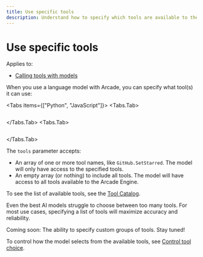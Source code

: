 ```yaml
---
title: Use specific tools
description: Understand how to specify which tools are available to the AI model
---
```



# Use specific tools

Applies to:

- [Calling tools with models](call-tools-with-models)

When you use a language model with Arcade, you can specify what tool(s) it can use:

<Tabs items={["Python", "JavaScript"]}>
<Tabs.Tab>
```python file=<rootDir>/examples/code/home/use-tools/call-tools-with-models/single_model_call.py#L14-L29 {11-14}
```
</Tabs.Tab>
<Tabs.Tab>
```js file=<rootDir>/examples/code/home/use-tools/call-tools-with-models/single_model_call.js#L13-L25 {11}
```
</Tabs.Tab>
</Tabs>

The `tools` parameter accepts:

- An array of one or more tool names, like `GitHub.SetStarred`. The model will only have access to the specified tools.
- An empty array (or nothing) to include all tools. The model will have access to all tools available to the Arcade Engine.

To see the list of available tools, see the [Tool Catalog](/toolkits).

Even the best AI models struggle to choose between too many tools. For most use cases, specifying a list of tools will maximize accuracy and reliability.

<Tip>
  Coming soon: The ability to specify custom groups of tools. Stay tuned!
</Tip>

To control how the model selects from the available tools, see [Control tool choice](tool-choice).
